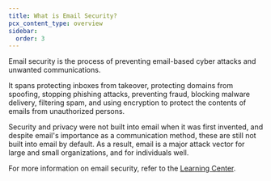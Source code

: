 ```yaml
---
title: What is Email Security?
pcx_content_type: overview
sidebar:
  order: 3
---
```


Email security is the process of preventing email-based cyber attacks and unwanted communications. 

It spans protecting inboxes from takeover, protecting domains from spoofing, stopping phishing attacks, preventing fraud, blocking malware delivery, filtering spam, and using encryption to protect the contents of emails from unauthorized persons.

Security and privacy were not built into email when it was first invented, and despite email's importance as a communication method, these are still not built into email by default. As a result, email is a major attack vector for large and small organizations, and for individuals well.

For more information on email security, refer to the [Learning Center](https://www.cloudflare.com/learning/email-security/what-is-email/).